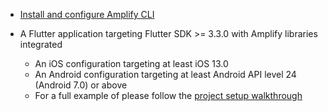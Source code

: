 - [Install and configure Amplify CLI](/gen1/[platform]/tools/cli/start/set-up-cli/)

- A Flutter application targeting Flutter SDK >= 3.3.0 with Amplify libraries integrated
  - An iOS configuration targeting at least iOS 13.0
  - An Android configuration targeting at least Android API level 24 (Android 7.0) or above
  - For a full example of please follow the [project setup walkthrough](/gen1/[platform]/start/project-setup/create-application/)
